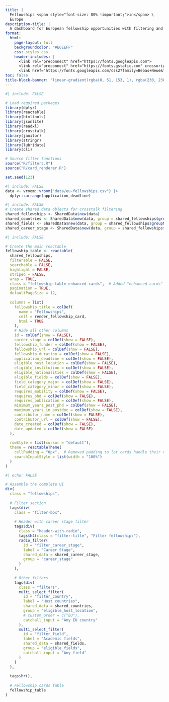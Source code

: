 ```yaml
---
title: |
  Fellowships <span style="font-size: 80% !important;">in</span> \
  Europe
description-title: |
  A dashboard for European fellowship opportunities with filtering and search capabilities.
format: 
  html:
    page-layout: full
    backgroundcolor: "#E6EEFF"
    css: styles.css
    header-includes: |
      <link rel="preconnect" href="https://fonts.googleapis.com">
      <link rel="preconnect" href="https://fonts.gstatic.com" crossorigin>
      <link href="https://fonts.googleapis.com/css2?family=Bebas+Neue&family=Montserrat:ital,wght@0,100..900;1,100..900&display=swap" rel="stylesheet">
toc: false
title-block-banner: "linear-gradient(rgba(0, 51, 153, 1), rgba(230, 238, 255, 0.3)), url('assets/eu.jpg')"
---
```


```r
#| include: FALSE

# Load required packages
library(dplyr)
library(reactable)
library(htmltools)
library(jsonlite)
library(readxl)
library(crosstalk)
library(janitor)
library(stringr)
library(lubridate)
library(cli)

# Source filter functions
source("R/filters.R")
source("R/card_renderer.R")

set.seed(123)
```

```r
#| include: FALSE
data <- vroom::vroom("data/eu-fellowships.csv") |> 
  dplyr::arrange(application_deadline)
```

```r
#| include: FALSE
# Create shared data objects for crosstalk filtering
shared_fellowships <- SharedData$new(data)
shared_countries <- SharedData$new(data, group = shared_fellowships$groupName())
shared_fields <- SharedData$new(data, group = shared_fellowships$groupName())
shared_career_stage <- SharedData$new(data, group = shared_fellowships$groupName())
```

```r
#| include: FALSE

# Create the main reactable
fellowship_table <- reactable(
  shared_fellowships,
  filterable = FALSE,
  searchable = FALSE,
  highlight = FALSE,
  striped = FALSE,
  wrap = TRUE,
  class = "fellowship-table enhanced-cards",  # Added "enhanced-cards" class
  pagination = TRUE,
  defaultPageSize = 12,
  
  columns = list(
    fellowship_title = colDef(
      name = "Fellowships",
      cell = render_fellowship_card,
      html = TRUE
    ),
    # Hide all other columns
    id = colDef(show = FALSE),
    career_stage = colDef(show = FALSE),
    fellowship_funder = colDef(show = FALSE),
    fellowship_url = colDef(show = FALSE),
    fellowship_duration = colDef(show = FALSE),
    application_deadline = colDef(show = FALSE),
    eligible_host_location = colDef(show = FALSE),
    eligible_institution = colDef(show = FALSE),
    eligible_nationalities = colDef(show = FALSE),
    eligible_fields = colDef(show = FALSE),
    field_category_major = colDef(show = FALSE),
    field_category_minor = colDef(show = FALSE),
    requires_mobility = colDef(show = FALSE),
    requires_phd = colDef(show = FALSE),
    requires_publication = colDef(show = FALSE),
    minimum_years_post_phd = colDef(show = FALSE),
    maximum_years_in_postdoc = colDef(show = FALSE),
    contributor_name = colDef(show = FALSE),
    contributor_url = colDef(show = FALSE),
    date_created = colDef(show = FALSE),
    date_updated = colDef(show = FALSE)
  ),
  
  rowStyle = list(cursor = "default"),
  theme = reactableTheme(
    cellPadding = "0px",  # Removed padding to let cards handle their own spacing
    searchInputStyle = list(width = "100%")
  )
)
```

```r
#| echo: FALSE

# Assemble the complete UI
div(
  class = "fellowships",
  
  # Filter section
  tags$div(
    class = "filter-box",
    
    # Header with career stage filter
    tags$div(
      class = "header-with-radio",
      tags$h4(class = "filter-title", "Filter fellowships"),
      radio_filter(
        id = "filter_career_stage",
        label = "Career Stage",
        shared_data = shared_career_stage,
        group = "career_stage"
      )
    ),
    
    # Other filters
    tags$div(
      class = "filters",
      multi_select_filter(
        id = "filter_country",
        label = "Host countries",
        shared_data = shared_countries,
        group = "eligible_host_location",
        # custom_order = c("EU"),
        catchall_input = "Any EU country"
      ),
      multi_select_filter(
        id = "filter_field",
        label = "Academic fields",
        shared_data = shared_fields,
        group = "eligible_fields",
        catchall_input = "Any field"
      )
    )
  ),
  
  tags$hr(),
  
  # Fellowship cards table
  fellowship_table
)
```